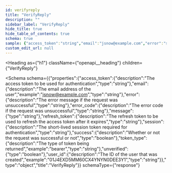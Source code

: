 ```yaml
---
id: verifyreply
title: "VerifyReply"
description: ""
sidebar_label: "VerifyReply"
hide_title: true
hide_table_of_contents: true
schema: true
sample: {"access_token":"string","email":"jsnow@example.com","error":"string","error_code":"string","message":"string","refresh_token":"string","session":"string","success":true,"token_type":"bearer","unverified":true,"user_id":"01J4EXD5MM60CX4YNYN0DEE3Y1"}
custom_edit_url: null
---
```



<Heading
  as={"h1"}
  className={"openapi__heading"}
  children={"VerifyReply"}
>
</Heading>





<Schema
  schema={{"properties":{"access_token":{"description":"The access token to be used for authentication","type":"string"},"email":{"description":"The email address of the user","example":"jsnow@example.com","type":"string"},"error":{"description":"The error message if the request was unsuccessful","type":"string"},"error_code":{"description":"The error code if the request was unsuccessful","type":"string"},"message":{"type":"string"},"refresh_token":{"description":"The refresh token to be used to refresh the access token after it expires","type":"string"},"session":{"description":"The short-lived session token required for authentication","type":"string"},"success":{"description":"Whether or not the request was successful or not","type":"boolean"},"token_type":{"description":"The type of token being returned","example":"bearer","type":"string"},"unverified":{"type":"boolean"},"user_id":{"description":"The ID of the user that was created","example":"01J4EXD5MM60CX4YNYN0DEE3Y1","type":"string"}},"type":"object","title":"VerifyReply"}}
  schemaType={"response"}
>

</Schema>
